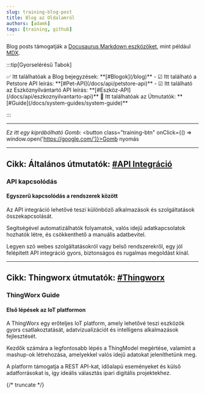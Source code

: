 ```yaml
---
slug: training-blog-post
title: Blog az Oldalamról
authors: [adamk]
tags: [training, github]
---
```




Blog posts támogatják a [Docusaurus Markdown eszközöket](https://docusaurus.io/docs/markdown-features), mint például [MDX](https://mdxjs.com/).

:::tip[Gyorselérésű Tabok]

<Tabs>
  <TabItem value="blog" label="Blog">✅ Itt találhatóak a Blog bejegyzések: **[#Blogok](/blog)**</TabItem>
  <TabItem value="api" label="Api">
  - ☑ Itt található a Petstore API leírás: **[#Pet-API](/docs/api/petstore-api)**
  - ☑ Itt található az Eszköznyílvántartó API leírás: **[#Eszköz-API](/docs/api/eszkoznyilvantarto-api)**
  </TabItem>
  <TabItem value="guide" label="Guide">🚧 Itt találhatóak az Útmutatók: **[#Guide](/docs/system-guides/system-guide)**</TabItem>
</Tabs>

:::

---

*Ez itt egy kiprábólható Gomb:* <button class="training-btn" onClick={() => window.open('https://google.com/')}>Gomb nyomás</button>

---

## Cikk: Általános útmutatók: [#API Integráció](/docs/system-guides/advanced-topics/api-integration)

### API kapcsolódás

#### Egyszerű kapcsolódás a rendszerek között

Az API integráció lehetővé teszi különböző alkalmazások és szolgáltatások összekapcsolását. 

Segítségével automatizálhatók folyamatok, valós idejű adatkapcsolatok hozhatók létre, és csökkenthető a manuális adatbevitel. 

Legyen szó webes szolgáltatásokról vagy belső rendszerekről, egy jól felépített API integráció gyors, biztonságos és rugalmas megoldást kínál.

---

## Cikk: Thingworx útmutatók: [#Thingworx](/docs/system-guides/general-topics/installation-guide)

### ThingWorx Guide

#### Első lépések az IoT platformon

A ThingWorx egy erőteljes IoT platform, amely lehetővé teszi eszközök gyors csatlakoztatását, adatvizualizációt és intelligens alkalmazások fejlesztését. 

Kezdők számára a legfontosabb lépés a ThingModel megértése, valamint a mashup-ok létrehozása, amelyekkel valós idejű adatokat jeleníthetünk meg. 

A platform támogatja a REST API-kat, időalapú eseményeket és külső adatforrásokat is, így ideális választás ipari digitális projektekhez.

{/* truncate */}
